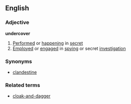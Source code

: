 ==English==
===Adjective===
'''undercover'''
#[[Perform]]ed or [[happen]]ing in [[secret]]
#[[Employ]]ed or [[engage]]d in [[spy]]ing or secret [[investigation]]
===Synonyms===
*[[clandestine]]
===Related terms===
*[[cloak-and-dagger]]